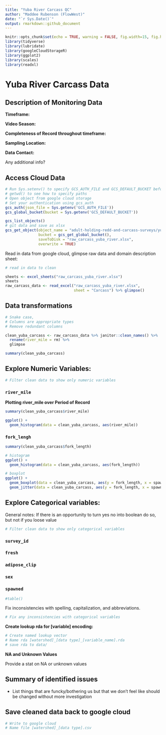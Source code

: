 ```yaml
---
title: "Yuba River Carcass QC"
author: "Maddee Rubenson (FlowWest)"
date: "`r Sys.Date()`"
output: rmarkdown::github_document
---
```


```r
knitr::opts_chunk$set(echo = TRUE, warning = FALSE, fig.width=15, fig.height=10)
library(tidyverse)
library(lubridate)
library(googleCloudStorageR)
library(ggplot2)
library(scales)
library(readxl)

```

# Yuba River Carcass Data 

## Description of Monitoring Data

**Timeframe:** 

**Video Season:** 

**Completeness of Record throughout timeframe:** 

**Sampling Location:**

**Data Contact:** 

Any additional info?

## Access Cloud Data

```r
# Run Sys.setenv() to specify GCS_AUTH_FILE and GCS_DEFAULT_BUCKET before running 
# getwd() to see how to specify paths 
# Open object from google cloud storage
# Set your authentication using gcs_auth
gcs_auth(json_file = Sys.getenv('GCS_AUTH_FILE'))
gcs_global_bucket(bucket = Sys.getenv('GCS_DEFAULT_BUCKET'))

gcs_list_objects()
# git data and save as xlsx
gcs_get_object(object_name = "adult-holding-redd-and-carcass-surveys/yuba-river/data-raw/Carcass_datarequest07122022.xlsx",
               bucket = gcs_get_global_bucket(),
               saveToDisk = "raw_carcass_yuba_river.xlsx",
               overwrite = TRUE)

```

Read in data from google cloud, glimpse raw data and domain description sheet: 
```r
# read in data to clean 

sheets <- excel_sheets("raw_carcass_yuba_river.xlsx")
sheets 
raw_carcass_data <- read_excel("raw_carcass_yuba_river.xlsx", 
                               sheet = "Carcass") %>% glimpse()

```

## Data transformations

```r
# Snake case, 
# Columns are appropriate types
# Remove redundant columns

clean_yuba_carcass <- raw_carcass_data %>% janitor::clean_names() %>% 
  rename(river_mile = rm) %>%
  glimpse

summary(clean_yuba_carcass)
```

## Explore Numeric Variables: {.tabset}

```r
# Filter clean data to show only numeric variables 
```

### `river_mile`

**Plotting river_mile over Period of Record**

```r
summary(clean_yuba_carcass$river_mile)

ggplot() + 
  geom_histogram(data = clean_yuba_carcass, aes(river_mile))

```

### `fork_lengh`

```r

summary(clean_yuba_carcass$fork_length)

# histogram
ggplot() + 
  geom_histogram(data = clean_yuba_carcass, aes(fork_length))

# boxplot
ggplot() + 
  geom_boxplot(data = clean_yuba_carcass, aes(y = fork_length, x = spawned)) +
  geom_jitter(data = clean_yuba_carcass, aes(y = fork_length, x = spawned), alpha = 0.5)
```
## Explore Categorical variables: {.tabset}

General notes: If there is an opportunity to turn yes no into boolean do so, but not if you loose value 

```r
# Filter clean data to show only categorical variables
```

### `survey_id`

### `fresh`

### `adipose_clip`

### `sex`

### `spawned`

```r
#table() 
```

Fix inconsistencies with spelling, capitalization, and abbreviations. 

```r
# Fix any inconsistencies with categorical variables
```

**Create lookup rda for [variable] encoding:** 
```r
# Create named lookup vector
# Name rda [watershed]_[data type]_[variable_name].rda
# save rda to data/ 
```

**NA and Unknown Values**

Provide a stat on NA or unknown values

## Summary of identified issues

* List things that are funcky/bothering us but that we don't feel like should be changed without more investigation

## Save cleaned data back to google cloud 

```r
# Write to google cloud 
# Name file [watershed]_[data type].csv
```